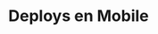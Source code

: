 ---
title: Deploys en Mobile
description:
  '¿Como hacemos que otra persona pueda ver nuestras apps en los stores (Google Play / Apple Store)? <br />
  ¿Que herramientas nos permiten publicarla, configurarla, entre otras necesidades? <br />
  Tu elección va a depender de las necesidades del proyecto y las preferencias del equipo de desarrollo. <br />
  Algunas de las herramientas más populares son:'

contributors:
  - github_username: 'nsdonato'
  - github_username: 'jpaddeo'

submenu:
  - imgPlaceholder: 'Expo EAS'
    titleCard: ''
    links:
      - type: 'Web'
        url: 'https://expo.dev/eas'
    cover:
      src: '/mobile/expo_eas.webp'
      width: 637
      height: 300
    createdAt: '2024-01-30T00:00:00Z'
    updatedAt: '2024-01-30T00:00:00Z'
    videos: []
---
